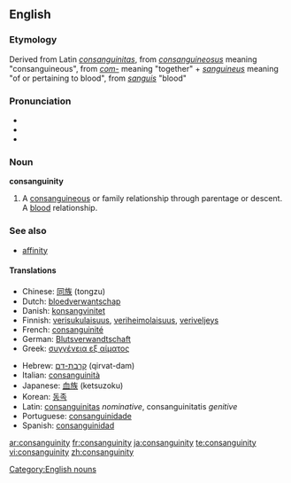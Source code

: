 {{wikipedia}}
==English==

===Etymology===
Derived from Latin ''[[consanguinitas]]'', from ''[[consanguineosus]]'' meaning "consanguineous", from ''[[com-]]'' meaning "together" + ''[[sanguineus]]'' meaning "of or pertaining to blood", from ''[[sanguis]]'' "blood"

===Pronunciation===
*{{IPA|/kɑnsæŋˈgwɪnɪti/}}
*{{SAMPA|/kAnseIN"gwInIti/}}
*{{audio|en-us-consanguinity.ogg|Audio (US)}}

===Noun===
'''consanguinity'''

# A [[consanguineous]] or family relationship through parentage or descent.  A [[blood]] relationship.

===See also===
*[[affinity]]

{{rfc-level|Translations at L4+ not in L3 POS section}}

====Translations====
{{top}}
*Chinese: [[同族]] (tongzu)
*Dutch: [[bloedverwantschap]]
*Danish: [[konsangvinitet]]
*Finnish: [[verisukulaisuus]], [[veriheimolaisuus]], [[veriveljeys]]
*French: [[consanguinité]]
*German: [[Blutsverwandtschaft]] {{f}}
*Greek: [[συγγένεια εξ αίματος]]
{{mid}}
*Hebrew: [[קרבת-דם]] (qirvat-dam)
*Italian: [[consanguinità]]
*Japanese: [[血族]] (ketsuzoku)
*Korean: [[동족]]
*Latin: [[consanguinitas]] ''nominative'', consanguinitatis ''genitive''
*Portuguese: [[consanguinidade]]
*Spanish: [[consanguinidad]]
{{bottom}}

[[Category:English nouns]]

[[ar:consanguinity]]
[[fr:consanguinity]]
[[ja:consanguinity]]
[[te:consanguinity]]
[[vi:consanguinity]]
[[zh:consanguinity]]